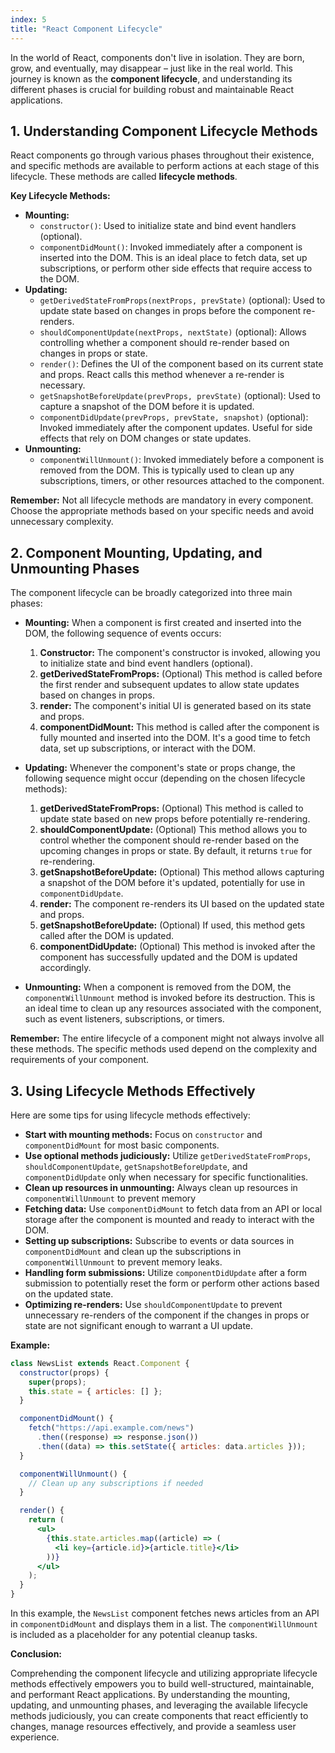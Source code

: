 ```yaml
---
index: 5
title: "React Component Lifecycle"
---
```


In the world of React, components don't live in isolation. They are born, grow, and eventually, may disappear – just like in the real world. This journey is known as the **component lifecycle**, and understanding its different phases is crucial for building robust and maintainable React applications.

## 1. Understanding Component Lifecycle Methods

React components go through various phases throughout their existence, and specific methods are available to perform actions at each stage of this lifecycle. These methods are called **lifecycle methods**.

**Key Lifecycle Methods:**

- **Mounting:**
  - `constructor()`: Used to initialize state and bind event handlers (optional).
  - `componentDidMount()`: Invoked immediately after a component is inserted into the DOM. This is an ideal place to fetch data, set up subscriptions, or perform other side effects that require access to the DOM.
- **Updating:**
  - `getDerivedStateFromProps(nextProps, prevState)` (optional): Used to update state based on changes in props before the component re-renders.
  - `shouldComponentUpdate(nextProps, nextState)` (optional): Allows controlling whether a component should re-render based on changes in props or state.
  - `render()`: Defines the UI of the component based on its current state and props. React calls this method whenever a re-render is necessary.
  - `getSnapshotBeforeUpdate(prevProps, prevState)` (optional): Used to capture a snapshot of the DOM before it is updated.
  - `componentDidUpdate(prevProps, prevState, snapshot)` (optional): Invoked immediately after the component updates. Useful for side effects that rely on DOM changes or state updates.
- **Unmounting:**
  - `componentWillUnmount()`: Invoked immediately before a component is removed from the DOM. This is typically used to clean up any subscriptions, timers, or other resources attached to the component.

**Remember:** Not all lifecycle methods are mandatory in every component. Choose the appropriate methods based on your specific needs and avoid unnecessary complexity.

## 2. Component Mounting, Updating, and Unmounting Phases

The component lifecycle can be broadly categorized into three main phases:

- **Mounting:** When a component is first created and inserted into the DOM, the following sequence of events occurs:

  1. **Constructor:** The component's constructor is invoked, allowing you to initialize state and bind event handlers (optional).
  2. **getDerivedStateFromProps:** (Optional) This method is called before the first render and subsequent updates to allow state updates based on changes in props.
  3. **render:** The component's initial UI is generated based on its state and props.
  4. **componentDidMount:** This method is called after the component is fully mounted and inserted into the DOM. It's a good time to fetch data, set up subscriptions, or interact with the DOM.

- **Updating:** Whenever the component's state or props change, the following sequence might occur (depending on the chosen lifecycle methods):

  1. **getDerivedStateFromProps:** (Optional) This method is called to update state based on new props before potentially re-rendering.
  2. **shouldComponentUpdate:** (Optional) This method allows you to control whether the component should re-render based on the upcoming changes in props or state. By default, it returns `true` for re-rendering.
  3. **getSnapshotBeforeUpdate:** (Optional) This method allows capturing a snapshot of the DOM before it's updated, potentially for use in `componentDidUpdate`.
  4. **render:** The component re-renders its UI based on the updated state and props.
  5. **getSnapshotBeforeUpdate:** (Optional) If used, this method gets called after the DOM is updated.
  6. **componentDidUpdate:** (Optional) This method is invoked after the component has successfully updated and the DOM is updated accordingly.

- **Unmounting:** When a component is removed from the DOM, the `componentWillUnmount` method is invoked before its destruction. This is an ideal time to clean up any resources associated with the component, such as event listeners, subscriptions, or timers.

**Remember:** The entire lifecycle of a component might not always involve all these methods. The specific methods used depend on the complexity and requirements of your component.

## 3. Using Lifecycle Methods Effectively

Here are some tips for using lifecycle methods effectively:

- **Start with mounting methods:** Focus on `constructor` and `componentDidMount` for most basic components.
- **Use optional methods judiciously:** Utilize `getDerivedStateFromProps`, `shouldComponentUpdate`, `getSnapshotBeforeUpdate`, and `componentDidUpdate` only when necessary for specific functionalities.
- **Clean up resources in unmounting:** Always clean up resources in `componentWillUnmount` to prevent memory
- **Fetching data:** Use `componentDidMount` to fetch data from an API or local storage after the component is mounted and ready to interact with the DOM.
- **Setting up subscriptions:** Subscribe to events or data sources in `componentDidMount` and clean up the subscriptions in `componentWillUnmount` to prevent memory leaks.
- **Handling form submissions:** Utilize `componentDidUpdate` after a form submission to potentially reset the form or perform other actions based on the updated state.
- **Optimizing re-renders:** Use `shouldComponentUpdate` to prevent unnecessary re-renders of the component if the changes in props or state are not significant enough to warrant a UI update.

**Example:**

```jsx
class NewsList extends React.Component {
  constructor(props) {
    super(props);
    this.state = { articles: [] };
  }

  componentDidMount() {
    fetch("https://api.example.com/news")
      .then((response) => response.json())
      .then((data) => this.setState({ articles: data.articles }));
  }

  componentWillUnmount() {
    // Clean up any subscriptions if needed
  }

  render() {
    return (
      <ul>
        {this.state.articles.map((article) => (
          <li key={article.id}>{article.title}</li>
        ))}
      </ul>
    );
  }
}
```

In this example, the `NewsList` component fetches news articles from an API in `componentDidMount` and displays them in a list. The `componentWillUnmount` is included as a placeholder for any potential cleanup tasks.

**Conclusion:**

Comprehending the component lifecycle and utilizing appropriate lifecycle methods effectively empowers you to build well-structured, maintainable, and performant React applications. By understanding the mounting, updating, and unmounting phases, and leveraging the available lifecycle methods judiciously, you can create components that react efficiently to changes, manage resources effectively, and provide a seamless user experience.
